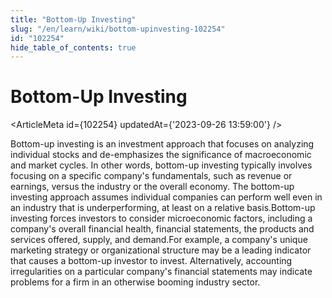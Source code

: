 ```yaml
---
title: "Bottom-Up Investing"
slug: "/en/learn/wiki/bottom-upinvesting-102254"
id: "102254"
hide_table_of_contents: true
---
```



# Bottom-Up Investing

<ArticleMeta id={102254} updatedAt={'2023-09-26 13:59:00'} />
<div className='border-solid border-b border-t-0 my-4 border-[var(--ifm-color-gray-300)]' />

Bottom-up investing is an investment approach that focuses on analyzing individual stocks and de-emphasizes the significance of macroeconomic and market cycles. In other words, bottom-up investing typically involves focusing on a specific company's fundamentals, such as revenue or earnings, versus the industry or the overall economy. The bottom-up investing approach assumes individual companies can perform well even in an industry that is underperforming, at least on a relative basis.Bottom-up investing forces investors to consider microeconomic factors, including a company's overall financial health, financial statements, the products and services offered, supply, and demand.For example, a company's unique marketing strategy or organizational structure may be a leading indicator that causes a bottom-up investor to invest. Alternatively, accounting irregularities on a particular company's financial statements may indicate problems for a firm in an otherwise booming industry sector.
